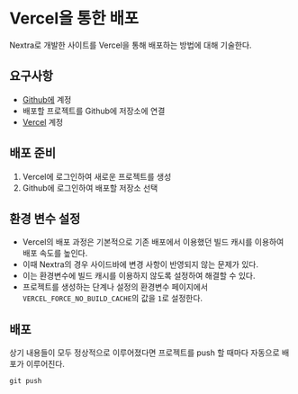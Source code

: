 
# Vercel을 통한 배포

Nextra로 개발한 사이트를 Vercel을 통해 배포하는 방법에 대해 기술한다.

## 요구사항

- [Github에](https://github.com/) 계정
- 배포할 프로젝트를 Github에 저장소에 연결
- [Vercel](https://vercel.com/) 계정

## 배포 준비

1. Vercel에 로그인하여 새로운 프로젝트를 생성
2. Github에 로그인하여 배포할 저장소 선택

## 환경 변수 설정

- Vercel의 배포 과정은 기본적으로 기존 배포에서 이용했던 빌드 캐시를 이용하여 배포 속도를 높인다.  
- 이때 Nextra의 경우 사이드바에 변경 사항이 반영되지 않는 문제가 있다.  
- 이는 환경변수에 빌드 캐시를 이용하지 않도록 설정하여 해결할 수 있다.  
- 프로젝트를 생성하는 단계나 설정의 환경변수 페이지에서 `VERCEL_FORCE_NO_BUILD_CACHE`의 값을 `1`로 설정한다.

## 배포

상기 내용들이 모두 정상적으로 이루어졌다면 프로젝트를 push 할 때마다 자동으로 배포가 이루어진다.

```console
git push
```
